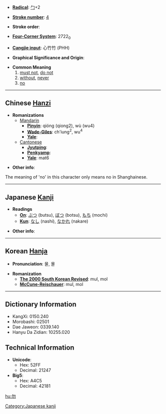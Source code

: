* '''[[Wiktionary:Chinese radical index| Radical]]''': [[Wiktionary:Chinese radical index 勹|勹]]+2

* '''[[Wiktionary:Chinese total strokes index|Stroke number]]''': [[Wiktionary:Chinese total strokes index 4|4]]

* '''Stroke order''': 

* '''[[Wiktionary:Chinese four corner index|Four-Corner System]]''': 2722<sub>0</sub>

* '''[[Wiktionary:Chinese Cangjie index|Cangjie input]]''': 心竹竹 (PHH)

* '''Graphical Significance and Origin''': 

* '''Common Meaning'''
*#[[must not]], [[do not]]
*# [[without]], [[never]]
*# [[no]]

----

== Chinese [[Hanzi]] ==

* '''Romanizations'''
** [[Mandarin]]
*** '''[[Pinyin]]''': qióng (qiong2), wù (wu4)
*** '''[[Wade-Giles]]''': ch'iung<sup>2</sup>, wu<sup>4</sup>
*** '''[[Yale]]''': 
**[[Cantonese]]
***'''[[Jyutping]]''':
***'''[[Penkyamp]]''': 
***'''[[Yale]]''': mat6

* '''Other info''': 
The meaning of 'no' in this character only means no in Shanghainese.
----

== Japanese [[Kanji]] ==

* '''Readings'''
** '''[[On]]''': [[ぶつ]] (butsu), [[ぼつ]] (botsu), [[もち]] (mochi)
** '''[[Kun]]''': [[なし]] (nashi), [[なかれ]] (nakare)

* '''Other info''':  

----

== Korean [[Hanja]] ==

* '''Pronunciation''': 물, 몰

* '''Romanization'''
** '''[[The 2000 South Korean Revised Romanization|The 2000 South Korean Revised]]''': mul, mol
** '''[[McCune-Reischauer]]''': mul, mol

----

== Dictionary Information ==

* KangXi: 0150.240
* Morobashi: 02501
* Dae Jaweon: 0339.140
* Hanyu Da Zidian: 10255.020

== Technical Information ==

* '''Unicode''':
** Hex: 52FF
** Decimal: 21247
* '''Big5''':
** Hex: A4C5
** Decimal: 42181

[[Category:Japanese kanji]]
[[hu:勿]]